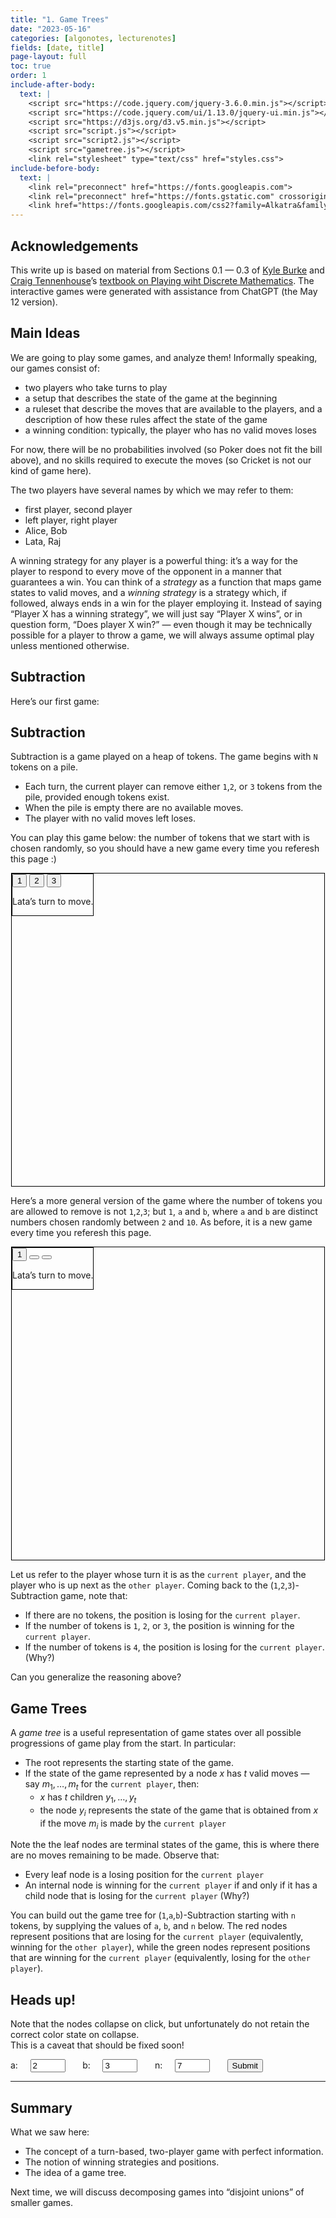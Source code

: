 ```yaml
---
title: "1. Game Trees"
date: "2023-05-16"
categories: [algonotes, lecturenotes]
fields: [date, title]
page-layout: full
toc: true
order: 1
include-after-body:
  text: |
    <script src="https://code.jquery.com/jquery-3.6.0.min.js"></script>
    <script src="https://code.jquery.com/ui/1.13.0/jquery-ui.min.js"></script>
    <script src="https://d3js.org/d3.v5.min.js"></script>
    <script src="script.js"></script>
    <script src="script2.js"></script>
    <script src="gametree.js"></script>
    <link rel="stylesheet" type="text/css" href="styles.css">
include-before-body:
  text: |
    <link rel="preconnect" href="https://fonts.googleapis.com">
    <link rel="preconnect" href="https://fonts.gstatic.com" crossorigin>
    <link href="https://fonts.googleapis.com/css2?family=Alkatra&family=Hurricane&family=Luckiest+Guy&display=swap"
---
```


:::{.callout-note}
# Acknowledgements
This write up is based on material from Sections 0.1 --- 0.3 of [Kyle Burke](http://kyleburke.info/) and [Craig Tennenhouse](https://craigtennenhouse.uneportfolio.org/)'s [textbook on Playing wiht Discrete Mathematics](http://kyleburke.info/PlayingWithDiscreteMath.pdf). The interactive games were generated with assistance from ChatGPT (the May 12 version).
:::

## Main Ideas

We are going to play some games, and analyze them! Informally speaking, our games consist of:

- two players who take turns to play
- a setup that describes the state of the game at the beginning
- a ruleset that describe the moves that are available to the players, and a description of how these rules affect the state of the game
- a winning condition: typically, the player who has no valid moves loses

For now, there will be no probabilities involved (so Poker does not fit the bill above), and no skills required to execute the moves (so Cricket is not our kind of game here).

The two players have several names by which we may refer to them:

- first player, second player
- left player, right player
- Alice, Bob
- Lata, Raj

A winning strategy for any player is a powerful thing: it's a way for the player to respond to every move of the opponent in a manner that guarantees a win. You can think of a _strategy_ as a function that maps game states to valid moves, and a _winning strategy_ is a strategy which, if followed, always ends in a win for the player employing it. Instead of saying “Player X has a winning strategy”, we will just say “Player X wins”, or in question form, “Does player X win?” --- even though it may be technically possible for a player to throw a game, we will always assume optimal play unless mentioned otherwise.

## Subtraction

Here's our first game: 

:::{.callout-tip}
# Subtraction
Subtraction is a game played on a heap of tokens. The game begins with `N` tokens on a pile.

- Each turn, the current player can remove either `1`,`2`, or `3` tokens from the pile, provided enough tokens exist. 
- When the pile is empty there are no available moves. 
- The player with no valid moves left loses.
:::

You can play this game below: the number of tokens that we start with is chosen randomly, so you should have a new game every time you referesh this page :)

<div class="game-container" style="border: 1px solid black; margin: 0 auto; width: 500px; height: 500px; display: flex;">
<canvas id="gameCanvas" width="420" height="420"></canvas>
<div class="game-content" style="border: 1px solid black; position: absolute; margin: 0 auto; ">
<div id="centralBox"></div>
<div class="button-container">
<button onclick="updateNumber(1)">1</button>
<button onclick="updateNumber(2)">2</button>
<button onclick="updateNumber(3)">3</button>
</div>
<p></p>
<p id="whoseTurn">Lata's turn to move.</p>
</div>
</div>
<p></p>

Here's a more general version of the game where the number of tokens you are allowed to remove is not `1`,`2`,`3`; but `1`, `a` and `b`, where `a` and `b` are distinct numbers chosen randomly between `2` and `10`. As before, it is a new game every time you referesh this page.


<div class="game-container2" style="border: 1px solid black; margin: 0 auto; width: 500px; height: 500px; display: flex;">
<canvas id="gameCanvas2" width="420" height="420"></canvas>
<div class="game-content2" style="border: 1px solid black; position: absolute; margin: 0 auto; ">
<div id="centralBox2"></div>
<div class="button-container2">
<button onclick="updateNumber2(1)">1</button>
<button onclick="updateNumber2(2)"></button>
<button onclick="updateNumber2(3)"></button>
</div>
<p></p>
<p id="whoseTurn2">Lata's turn to move.</p>
</div>
</div>
<p></p>

Let us refer to the player whose turn it is as the `current player`, and the player who is up next as the `other player`. Coming back to the (`1`,`2`,`3`)-Subtraction game, note that:

- If there are no tokens, the position is losing for the `current player`.
- If the number of tokens is `1`, `2`, or `3`, the position is winning for the `current player`.
- If the number of tokens is `4`, the position is losing for the `current player`. (Why?)


Can you generalize the reasoning above?


## Game Trees

A _game tree_ is a useful representation of game states over all possible progressions of game play from the start. In particular:

- The root represents the starting state of the game.
- If the state of the game represented by a node $x$ has $t$ valid moves --- say $m_1, \ldots, m_t$ for the `current player`, then:
  - $x$ has $t$ children $y_1, \ldots, y_t$
  - the node $y_i$ represents the state of the game that is obtained from $x$ if the move $m_i$ is made by the `current player`

Note the the leaf nodes are terminal states of the game, this is where there are no moves remaining to be made. Observe that:

- Every leaf node is a losing position for the `current player`
- An internal node is winning for the `current player` if and only if it has a child node that is losing for the `current player` (Why?)

You can build out the game tree for (`1`,`a`,`b`)-Subtraction starting with `n` tokens, by supplying the values of `a`, `b`, and `n` below. The red nodes represent positions that are losing for the `current player` (equivalently, winning for the `other player`), while the green nodes represent positions that are winning for the `current player` (equivalently, losing for the `other player`). 

:::{.callout-caution}
## Heads up!

Note that the nodes collapse on click, but unfortunately do not retain the correct color state on collapse. <br>
This is a caveat that should be fixed soon!
:::

<form id="myForm">
<label for="numA">a:</label> &nbsp;&nbsp;&nbsp;
<input type="number" id="numA" name="numA" min="2" max="10" value="2">&nbsp;&nbsp;&nbsp;&nbsp;&nbsp;&nbsp;
<label for="numB">b:</label> &nbsp;&nbsp;&nbsp;
<input type="number" id="numB" name="numB" min="2" max="10" value="3">&nbsp;&nbsp;&nbsp;&nbsp;&nbsp;&nbsp;
<label for="numN">n:</label> &nbsp;&nbsp;&nbsp;
<input type="number" id="numN" name="numN" min="2" max="10" value="7">&nbsp;&nbsp;&nbsp;&nbsp;&nbsp;&nbsp;
<input type="submit" value="Submit">
</form> 

<div id="output"></div>

---

## Summary

What we saw here:

- The concept of a turn-based, two-player game with perfect information.
- The notion of winning strategies and positions.
- The idea of a game tree.

Next time, we will discuss decomposing games into "disjoint unions" of smaller games.
